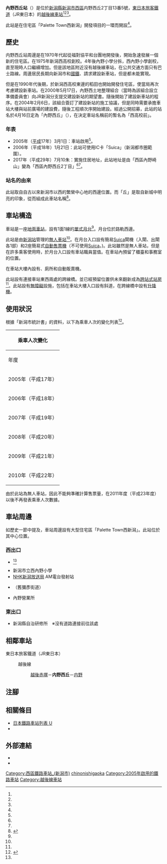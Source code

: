 {{NoteTA
|T=zh-hans:內野西丘站;zh-hk:內野西丘站;zh-tw:內野西丘車站;
|1=zh-hans:內野西丘站;zh-hk:內野西丘站;zh-tw:內野西丘車站;
}}
{{Infobox station
|公司色 = green
|站名 = 內野西丘站
|圖片 = 20060305_uchino-nishigaoka.jpg
|圖片說明 = 車站大樓（2006年3月）
|日文原名 = 内野西が丘
|平假名 = うちのにしがおか
|羅馬拼音 = Uchinonishigaoka
|副站名 = 
|電報略號 = ウニ
|所在地 = {{JPN}}[[新潟縣|新潟縣]][[新潟市|新潟市]][[西區_(新潟市)|西區]]内野西丘2丁目13番5號<ref name="zeneki21">{{Cite book|title =週刊 JR全駅・全車両基地 |publisher = [[朝日新聞出版|朝日新聞出版]] |series=週刊朝日百科 |volume  =21号 新潟駅・弥彦駅・津南駅ほか |date =2012-12-30 |page =22 |language=ja}}</ref><ref name="jukyohyoji_1">{{Cite web|url=https://www.city.niigata.lg.jp/kurashi/ku_info/kurashi_nishi/seikatsu/uchino_jukyohyoji.html|title=内野西地区における住居表示の実施について|publisher=新潟市西区|date=2017-07-21|accessdate=2019-06-03|language=ja|archive-date=2019-06-03|archive-url=https://web.archive.org/web/20190603083457/https://www.city.niigata.lg.jp/kurashi/ku_info/kurashi_nishi/seikatsu/uchino_jukyohyoji.html|dead-url=no}}</ref><ref name="jukyohyoji_2">{{Cite web|url=https://www.city.niigata.lg.jp/kurashi/ku_info/kurashi_nishi/seikatsu/uchino_jukyohyoji.files/annaizu.pdf|format=PDF|title=住居表示整備 新旧対照案内図 内野西地区|publisher=新潟市|accessdate=2019-06-03|language=ja|archive-date=2019-06-03|archive-url=https://web.archive.org/web/20190603083458/https://www.city.niigata.lg.jp/kurashi/ku_info/kurashi_nishi/seikatsu/uchino_jukyohyoji.files/annaizu.pdf|dead-url=no}}</ref>
|座標 = {{coord|37|50|46.69|N|138|55|36.03|E|type:railwaystation_region:JP-24|display=inline,title}}
|車站構造 = [[地面車站|地面車站]]
|月台配置 = 1面1線<ref name="zeneki21"/>
|啟用年月日 = 2005年（[[平成|平成]]17年）3月1日<ref name="zeneki21"/>
|廢站年月日 = 
|乘客人數 = 
|上下車人次 = 
|統計年度 = 
|轉車 = 
|全寬備註 = [[無人車站|無人車站]]<ref name="zeneki21"/>（設有自動售票機）
|adjacent = {{Adjacent stations|system=東日本旅客鐵道|line=越後線|left=越後赤塚|right=內野|note-left=3.8km|note-mid=距離[[柏崎站|柏崎]]68.7km|note-right=1.6km}}
}}
'''內野西丘站'''（{{jpn|j=内野西が丘駅|hg=うちのにしがおかえき|rm=Uchinonishigaoka eki|f=y}}）是位於[[新潟縣|新潟縣]][[新潟市|新潟市]][[西區_(新潟市)|西區]]内野西丘2丁目13番5號，[[東日本旅客鐵道|東日本旅客鐵道]]（JR東日本）的[[越後線|越後線]][[鐵路車站|車站]]<ref name="zeneki21"/><ref name="jukyohyoji_1" /><ref name="jukyohyoji_2" />。

此站是在住宅區「Palette Town西新潟」開發項目的一環而開設<ref name="zeneki21"/>。

== 歷史 ==
内野西丘站周邊是在1970年代起從福對協平和台團地開發後，開始急速發展一個新的住宅區。在1975年新潟西高校創校。4年後內野小學分拆，西內野小學創校，直至現時人口繼續增加。但是該地區附近沒有越後線車站，在公共交通方面只有{{Translink|ja|新潟交通}}巴士路線。周邊居民長期向新潟市和[[日本國有鐵道|國鐵]]、{{Translink|ja|東日本旅客鉄道新潟支社|東日本旅客鐵道新潟分社|JR東日本新潟分社}}請求建設新車站，但是都未能實現。

但是在1990年代後期，於新潟西高校東邊的稻田也開始開發住宅區，使當局再次考慮建設新車站。在2000年5月17日，內野西土地整理組合（當時為該組合設立準備委員會）向JR新潟分支提交建設新站的期望書。隨後開始了建設新車站的程序。在2004年2月6日，該組合簽訂了建設新站的施工協議，但是同時需要承擔車站大樓與站前廣場的建設費，隨後工程順次序開始建設。經過公開招募，此站的站名於4月16日定為「內野西丘」（{{jpn|j=内野西が丘}}），在決定車站名稱前的暫名為「西高校前」。

=== 年表 ===
* 2005年（[[平成|平成]]17年）3月1日：車站啟用<ref name="zeneki21"/>。
* 2006年（平成18年）1月21日：此站可使用IC卡「Suica」（新潟都市圈範圍）。
* 2017年（平成29年）7月10朱：實施住居地址，此站地址是由「西區內野崎山」變為「西區內野西丘2丁目」<ref name="jukyohyoji_1" /><ref name="jukyohyoji_2" />。

=== 站名的由來 ===
此站取自自古以來新潟市以西的繁榮中心地{{Translink|ja|内野町|內野町|內野}}的西邊位置。而「丘」是取自新城中明亮的印象，從而組成此車站名稱<ref>{{Cite web |url=http://www.jrniigata.co.jp/press/2004sineki.pdf |title=越後線 越後赤塚・内野間新駅 駅名決定!!（2004年4月20日） - 東日本旅客鉄道新潟支社 |accessdate=2020年11月20日 |archive-date=2005年2月13日 |archive-url=https://web.archive.org/web/20050213131609/http://www.jrniigata.co.jp/press/2004sineki.pdf |dead-url=unfit }}{{ja icon}}</ref>。

== 車站構造 ==
車站是一座[[地面車站|地面車站]]，設有1面1線的[[單式月台|單式月台]]<ref name="zeneki21"/>。月台位於路軌西邊。

此站是由[[新潟站|新潟站]]管理的[[無人車站|無人車站]]<ref name="zeneki21"/>。在月台入口設有簡易[[Suica|Suica]]閘機（入閘、出閘各1部）和2座簡易式[[自動售票機|自動售票機]]（不可使用[[Suica|Suica]]。)。此站雖然是無人車站，但是在許多乘客使用時，於月台入口設有車站職員當值。在車站內預留了櫃臺和事務室的位置。

在車站大樓內設有{{Translink|ja|待合所|候車室}}、廁所和自動販賣機。

此站設有連接車站東西兩處的跨線橋。並已經預留位置供未來翻新成為[[跨站式站房|跨站式站房]]<ref name="zeneki21"/>。此站設有[[無障礙|無障礙]]設施，包括在車站大樓入口設有斜道，在跨線橋中設有[[升降機|升降機]]。

== 使用狀況 ==
根據「新潟市統計書」的資料，以下為乘車人次的變化列表<ref name="13unnyutuushin23">{{Cite web|url=http://www.city.niigata.lg.jp/shisei/soshiki/toukei/00_03toukeisyo/tokeishodata/tokeisyo_h23.files/02_13unnyutuushin23.pdf|title=13 運輸・通信|format=PDF|work=[http://www.city.niigata.lg.jp/shisei/soshiki/toukei/00_03toukeisyo/tokeishodata/tokeisyo_h23.html 平成23年度統計書]|publisher=新潟市|date=2012-03|accessdate=2019-02-25|archiveurl=https://web.archive.org/web/20190224154140/http://www.city.niigata.lg.jp/shisei/soshiki/toukei/00_03toukeisyo/tokeishodata/tokeisyo_h23.files/02_13unnyutuushin23.pdf|archivedate=2019-02-24|language=ja|dead-url=no}}</ref>。

{| class="wikitable" style="margin: 1em 0.2em; text-align: center; font-size: 85%;"
|- style="background: #ddd;"
!colspan="3"|乘車人次變化
|-
!年度
!一年乘車人次<br />(單位：千人)
!參考資料
|-
|2005年（平成17年）
|style="text-align:right;"|243
|rowspan="6"|<ref name="13unnyutuushin23" />
|-
|2006年（平成18年）
|style="text-align:right;"|298
|-
|2007年（平成19年）
|style="text-align:right;"|341
|-
|2008年（平成20年）
|style="text-align:right;"|358
|-
|2009年（平成21年）
|style="text-align:right;"|366
|-
|2010年（平成22年）
|style="text-align:right;"|394
|}
由於此站為無人車站，因此不能夠準確計算售票量，在2011年度（平成23年度）以後不再發表乘車人次數據。

== 車站周邊 ==
如歷史一節中提及，車站周邊設有大型住宅區「Palette Town西新潟」。此站位於其中心位置。

=== 西出口 ===
* {{Translink|ja|新潟県立新潟西高等学校|新潟縣立新潟西高等學校}}<ref name="zeneki21"/>
* 新潟市立西內野小學
* [[NHK新潟放送局|NHK新潟放送局]] AM電台發射站
* {{Translink|ja|新潟県道2号新潟寺泊線|新潟縣道2號新潟寺泊線}}（舊彌彥街道）
* {{Translink|ja|新潟交通}} 內野營業所

=== 東出口 ===
* 新潟縣自治研修所　※沒有道路連接前往該處

== 相鄰車站 ==
; 東日本旅客鐵道（JR東日本）
: {{Color|#40934d|■}}越後線
:: [[越後赤塚站|越後赤塚]]－'''内野西丘'''－[[内野站|内野]]

== 注腳 ==
{{Reflist}}

== 相關條目 ==
{{Commonscat|Uchino-Nishigaoka Station}}
* [[日本鐵路車站列表_U|日本鐵路車站列表 U]]
* {{Translink|ja|請願駅|請願站}}

== 外部連結 ==
*{{外部連結/JR東日本車站|1718|內野西丘}}{{ja icon}}
* {{Wayback|date=20100130171627|url=http://www.palette-town.jp/|title=Palette Town西新潟}}{{ja icon}}

{{越後線}}

{{DEFAULTSORT:Uchino-Nishigaoka}}
[[Category:西區鐵路車站_(新潟市)|Category:西區鐵路車站_(新潟市)]]
[[Category:日本鐵路車站_U|chinonishigaoka]]
[[Category:2005年啟用的鐵路車站|Category:2005年啟用的鐵路車站]]
[[Category:越後線車站|Category:越後線車站]]